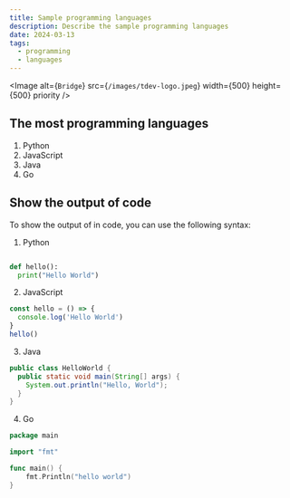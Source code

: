 ```yaml
---
title: Sample programming languages
description: Describe the sample programming languages
date: 2024-03-13
tags:
  - programming
  - languages
---
```


<Image
  alt={`Bridge`}
  src={`/images/tdev-logo.jpeg`}
  width={500}
  height={500}
  priority
/>

## The most programming languages

1. Python
2. JavaScript
3. Java
4. Go

## Show the output of code

To show the output of in code, you can use the following syntax:

1. Python

```python

def hello():
  print("Hello World")

```

2. JavaScript

```javascript
const hello = () => {
  console.log('Hello World')
}
hello()
```

3. Java

```java
public class HelloWorld {
  public static void main(String[] args) {
    System.out.println("Hello, World");
  }
}
```

4. Go

```go
package main

import "fmt"

func main() {
    fmt.Println("hello world")
}
```
